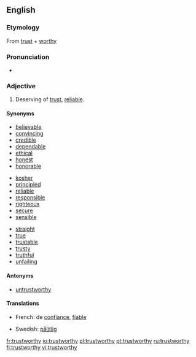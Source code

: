 ==English==

===Etymology===
From [[trust]] + [[worthy]]

===Pronunciation===
*{{audio|en-us-trustworthy.ogg|Audio (US)}}

===Adjective===
{{wikipedia|Trust (social sciences)}}
{{en-adj}}

# Deserving of [[trust]], [[reliable]].

====Synonyms====
{{top3}}
*[[believable]]
*[[convincing]]
*[[credible]]
*[[dependable]]
*[[ethical]]
*[[honest]]
*[[honorable]]
{{mid3}}
*[[kosher]]
*[[principled]]
*[[reliable]]
*[[responsible]]
*[[righteous]]
*[[secure]]
*[[sensible]]
{{mid3}}
*[[straight]]
*[[true]]
*[[trustable]]
*[[trusty]]
*[[truthful]]
*[[unfailing]]
{{bottom}}

====Antonyms====
*[[untrustworthy]]

====Translations====
{{trans-top|reliable}}
*French: de [[confiance]], [[fiable]]
{{trans-mid}}
*Swedish: [[pålitlig]]
{{trans-bottom}}

[[fr:trustworthy]]
[[io:trustworthy]]
[[pl:trustworthy]]
[[pt:trustworthy]]
[[ru:trustworthy]]
[[fi:trustworthy]]
[[vi:trustworthy]]